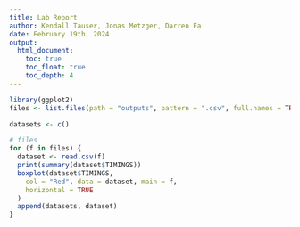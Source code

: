 ```yaml
---
title: Lab Report
author: Kendall Tauser, Jonas Metzger, Darren Fa
date: February 19th, 2024
output:
  html_document:
    toc: true
    toc_float: true
    toc_depth: 4
---
```


```r
library(ggplot2)
files <- list.files(path = "outputs", pattern = ".csv", full.names = TRUE)

datasets <- c()

# files
for (f in files) {
  dataset <- read.csv(f)
  print(summary(dataset$TIMINGS))
  boxplot(dataset$TIMINGS,
    col = "Red", data = dataset, main = f,
    horizontal = TRUE
  )
  append(datasets, dataset)
}
```
